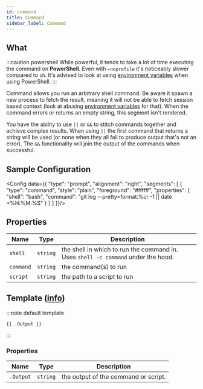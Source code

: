 ```yaml
---
id: command
title: Command
sidebar_label: Command
---
```


## What

:::caution powershell
While powerful, it tends to take a lot of time executing the command on **PowerShell**.
Even with `–noprofile` it's noticeably slower compared to `sh`. It's advised to look at using
[environment variables][env] when using PowerShell.
:::

Command allows you run an arbitrary shell command. Be aware it spawn a new process to fetch the result, meaning
it will not be able to fetch session based context (look at abusing [environment variables][env] for that).
When the command errors or returns an empty string, this segment isn't rendered.

You have the ability to use `||` or `&&` to stitch commands together and achieve complex results. When using `||`
the first command that returns a string will be used (or none when they all fail to produce output that's not an
error). The `&&` functionality will join the output of the commands when successful.

## Sample Configuration


<Config data={{
  "type": "prompt",
  "alignment": "right",
  "segments": [
    {
      "type": "command",
      "style": "plain",
      "foreground": "#ffffff",
      "properties": {
        "shell": "bash",
        "command": "git log --pretty=format:%cr -1 || date +%H:%M:%S"
      }
    }
  ]
}}/>

## Properties

| Name      | Type     | Description                                                                       |
| --------- | -------- | --------------------------------------------------------------------------------- |
| `shell`   | `string` | the shell in which to run the command in. Uses `shell -c command` under the hood. |
| `command` | `string` | the command(s) to run                                                             |
| `script`  | `string` | the path to a script to run                                                       |

## Template ([info][templates])

:::note default template

```template
{{ .Output }}
```

:::

### Properties

| Name    | Type   | Description                        |
| ------- | ------ | ---------------------------------- |
|`.Output`|`string`|the output of the command or script.|

[env]: /docs/configuration/templates#environment-variables
[templates]: /docs/configuration/templates
